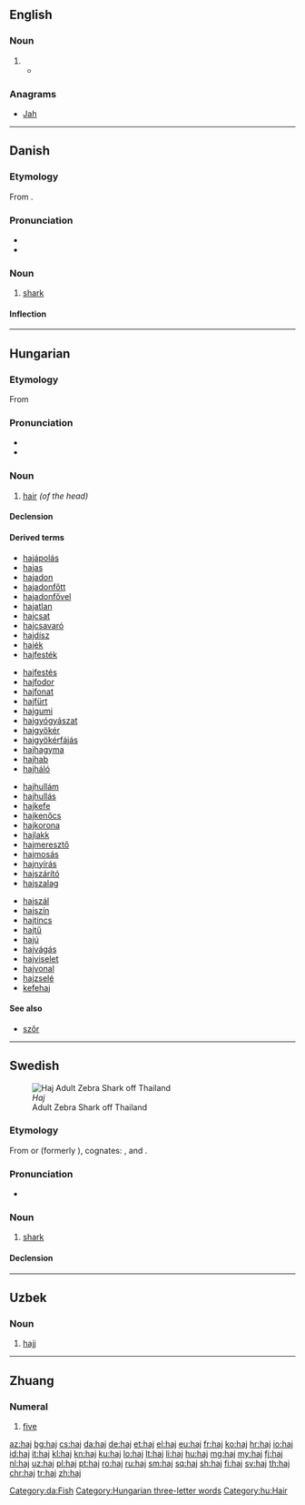 {{also|hajj|háj}}
==English==

===Noun===
{{en-noun|es}}

# {{alternative spelling of|hajj|lang=en}}
#* {{quote-news|2009|January 15|AAP|Five Australians jailed for entering Papua province|Herald Sun|url=http://www.news.com.au/heraldsun/story/0,21985,24916851-663,00.html
|passage="The defendant has also piloted planes taking '''haj''' pilgrims from Indonesia to Saudi Arabia and Saudi Arabia to Indonesia.}}

===Anagrams===
* [[Jah#English|Jah]]

----

==Danish==

===Etymology===
From {{etyl|nl|da}} {{term|haai|lang=nl}}.

===Pronunciation===
* {{IPA|/haɪ/|[haɪˀ]|lang=da}}
* {{rhymes|aɪ|lang=da}}

===Noun===
{{da-noun|en|er}}

# [[shark]]

====Inflection====
{{da-noun-infl|en|er}}
[[Category:da:Fish]]

----

==Hungarian==

===Etymology===
From {{etyl|fiu-ugr-pro|hu}} {{m|fiu-ugr-pro|*kajɜ||hair}}

===Pronunciation===
* {{hu-IPA}}
* {{audio|Hu-haj.ogg|Audio|lang=hu}}

===Noun===
{{hu-noun|ak}}

# [[hair]] ''(of the head)''

====Declension====
{{hu-decl-ak|ha|j|at}}{{hu-pos-atok|haj||ai}}

====Derived terms====
{{top4}}
* [[hajápolás]]
* [[hajas]]
* [[hajadon]]
* [[hajadonfőtt]]
* [[hajadonfővel]]
* [[hajatlan]]
* [[hajcsat]]
* [[hajcsavaró]]
* [[hajdísz]]
* [[hajék]]
* [[hajfesték]]
{{mid4}}
* [[hajfestés]]
* [[hajfodor]]
* [[hajfonat]]
* [[hajfürt]]
* [[hajgumi]]
* [[hajgyógyászat]]
* [[hajgyökér]]
* [[hajgyökérfájás]]
* [[hajhagyma]]
* [[hajhab]]
* [[hajháló]]
{{mid4}}
* [[hajhullám]]
* [[hajhullás]]
* [[hajkefe]]
* [[hajkenőcs]]
* [[hajkorona]]
* [[hajlakk]]
* [[hajmeresztő]]
* [[hajmosás]]
* [[hajnyírás]]
* [[hajszárító]]
* [[hajszalag]]
{{mid4}}
* [[hajszál]]
* [[hajszín]]
* [[hajtincs]]
* [[hajtű]]
* [[hajú]]
* [[hajvágás]]
* [[hajviselet]]
* [[hajvonal]]
* [[hajzselé]]
* [[kefehaj]]
{{bottom}}

====See also====
* [[szőr]]

[[Category:Hungarian three-letter words]]
[[Category:hu:Hair]]

----

==Swedish==
[[Image:Stegostoma fasciatum thailand.jpg|thumb|''Haj''<br>Adult Zebra Shark off Thailand]]

===Etymology===
From {{etyl|nl|sv}} {{term|haai|lang=nl}} or {{etyl|vls|sv}} {{term|haaie|lang=vls}} (formerly {{term|haeye|lang=vls}}), cognates: {{etyl|en|-}} {{term|haye|lang=en}}, and {{etyl|de|-}} {{term|Hai|lang=de}}.

===Pronunciation===
* {{IPA|/ˈhaj/|lang=sv}}

===Noun===
{{sv-noun|c}}

# [[shark]]

====Declension====
{{sv-infl-noun-c-ar}}

----

==Uzbek==

===Noun===
{{uz-noun}}

# {{context|Islam|lang=uz}} [[hajj]]

----

==Zhuang==

===Numeral===
{{head|za|numeral|Sawndip form|{{l|za|五|sc=Hani}}}}

# [[five]]
#: {{usex|lang=za|'''haj''' duz [[bya]]|translation='''five''' fish|inline=1}}

[[az:haj]]
[[bg:haj]]
[[cs:haj]]
[[da:haj]]
[[de:haj]]
[[et:haj]]
[[el:haj]]
[[eu:haj]]
[[fr:haj]]
[[ko:haj]]
[[hr:haj]]
[[io:haj]]
[[id:haj]]
[[it:haj]]
[[kl:haj]]
[[kn:haj]]
[[ku:haj]]
[[lo:haj]]
[[lt:haj]]
[[li:haj]]
[[hu:haj]]
[[mg:haj]]
[[my:haj]]
[[fj:haj]]
[[nl:haj]]
[[uz:haj]]
[[pl:haj]]
[[pt:haj]]
[[ro:haj]]
[[ru:haj]]
[[sm:haj]]
[[sq:haj]]
[[sh:haj]]
[[fi:haj]]
[[sv:haj]]
[[th:haj]]
[[chr:haj]]
[[tr:haj]]
[[zh:haj]]